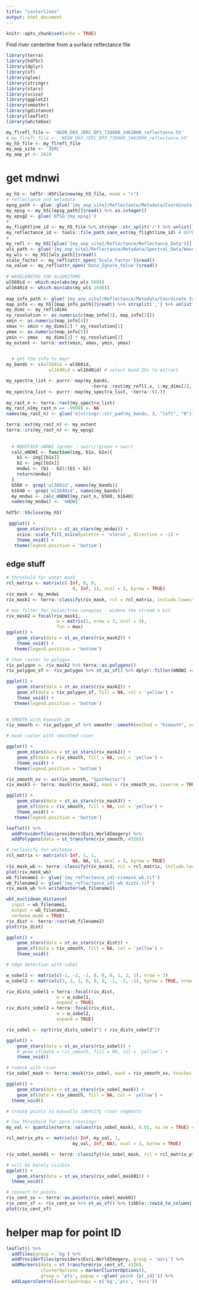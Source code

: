```yaml
---
title: "centerlines"
output: html_document
---
```


```r
knitr::opts_chunk$set(echo = TRUE)
```

Find river centerline from a surface reflectance file

```r
library(terra)
library(hdf5r)
library(dplyr)
library(sf)
library(glue)
library(stringr)
library(stars)
library(scico)
library(ggplot2)
library(smoothr)
library(gdistance)
library(leaflet)
library(whitebox)

```


```r
my_flrefl_file <- 'NEON_D03_JERC_DP3_738000_3463000_reflectance.h5'
# my_flrefl_file <- 'NEON_D03_JERC_DP3_739000_3463000_reflectance.h5'
my_h5_file <- my_flrefl_file
my_aop_site <- 'JERC'
my_aop_yr <- 2019
```

# get mdnwi

```r
my_h5 <- hdf5r::H5File$new(my_h5_file, mode = "r")
# reflectance and metadata
epsg_path <- glue::glue('{my_aop_site}/Reflectance/Metadata/Coordinate_System/EPSG Code')
my_epsg <- my_h5[[epsg_path]]$read() %>% as.integer()
my_epsg2 <- glue('EPSG:{my_epsg}')
#
my_flightline_id <- my_h5_file %>% stringr::str_split('/') %>% unlist()
my_reflectance_id <- tools::file_path_sans_ext(my_flightline_id) # DEPENDS ON FOLDER WHERE H5 FILE IS
#
my_refl <- my_h5[[glue('{my_aop_site}/Reflectance/Reflectance_Data')]]
wls_path <- glue('{my_aop_site}/Reflectance/Metadata/Spectral_Data/Wavelength')
my_wls <- my_h5[[wls_path]]$read()
scale_factor <- my_refl$attr_open('Scale_Factor')$read()
na_value <- my_refl$attr_open('Data_Ignore_Value')$read()
  
# WAVELENGTHS FOR ALGORITHMS
wl560id <- which.min(abs(my_wls-560))
wl1640id <- which.min(abs(my_wls-1640))
  
map_info_path <- glue('{my_aop_site}/Reflectance/Metadata/Coordinate_System/Map_Info')
map_info <- my_h5[[map_info_path]]$read() %>% strsplit(',') %>% unlist()
my_dims <- my_refl$dims
xy_resolution <- as.numeric(c(map_info[2], map_info[3]))
xmin <- as.numeric(map_info[4])
xmax <- xmin + my_dims[2] * xy_resolution[1]
ymax <- as.numeric(map_info[5])
ymin <- ymax - my_dims[3] * xy_resolution[2]
my_extent <- terra::ext(xmin, xmax, ymin, ymax)

  
  # get the info to map!
my_bands <- c(wl560id = wl560id,
                wl1640id = wl1640id) # select band IDs to extract

my_spectra_list <- purrr::map(my_bands,
                                ~terra::rast(my_refl[.x, 1:my_dims[2], 1:my_dims[3]]))
my_spectra_list <- purrr::map(my_spectra_list, ~terra::t(.))
  
my_rast_n <- terra::rast(my_spectra_list)
my_rast_n[my_rast_n == -9999] <- NA
names(my_rast_n) <- glue('b{stringr::str_pad(my_bands, 3, "left", "0")}_{round(my_wls[my_bands])}nm')

terra::ext(my_rast_n) <- my_extent
terra::crs(my_rast_n) <- my_epsg2
  
  
  # MODIFIED nNDWI (green - swir)/(green + swir)
  calc_mNDWI <- function(img, b1x, b2x){
    b1 <- img[[b1x]]
    b2 <- img[[b2x]]
    mndwi <- (b1 - b2)/(b1 + b2)
    return(mndwi)
  }
  b560 <- grep('wl560id', names(my_bands))
  b1640 <- grep('wl1640id', names(my_bands))
  my_mndwi <- calc_mNDWI(my_rast_n, b560, b1640)
  names(my_mndwi) <- 'mNDWI'
  
hdf5r::h5close(my_h5)
```


```r
 ggplot() +
    geom_stars(data = st_as_stars(my_mndwi)) +
    scico::scale_fill_scico(palette = 'oleron', direction = -1) +
    theme_void() +
   theme(legend.position = 'bottom')
```

## edge stuff

```r
# threshold for water mask
rcl_matrix <- matrix(c(-Inf, 0, 0, 
                         0, Inf, 1), ncol = 3, byrow = TRUE)
riv_mask <- my_mndwi
riv_mask1 <- terra::classify(riv_mask, rcl = rcl_matrix, include.lowest = FALSE)

# max filter for noise/tree canopies - widens the stream a bit
riv_mask2 = focal(riv_mask1, 
                   w = matrix(1, nrow = 3, ncol = 3), 
                   fun = max)
ggplot() +
    geom_stars(data = st_as_stars(riv_mask2)) +
    theme_void() +
   theme(legend.position = 'bottom')

# then raster to polygon
riv_polygon <- riv_mask2 %>% terra::as.polygons()
riv_polygon_sf <- riv_polygon %>% st_as_sf() %>% dplyr::filter(mNDWI == 1)

ggplot() +
    geom_stars(data = st_as_stars(riv_mask2)) +
    geom_sf(data = riv_polygon_sf, fill = NA, col = 'yellow') +
    theme_void() +
   theme(legend.position = 'bottom')
 

# SMOOTH with ksmooth 20
riv_smooth <- riv_polygon_sf %>% smoothr::smooth(method = "ksmooth", smoothness = 20)

# mask raster with smoothed river

ggplot() +
    geom_stars(data = st_as_stars(riv_mask2)) +
    geom_sf(data = riv_smooth, fill = NA, col = 'yellow') +
    theme_void() +
   theme(legend.position = 'bottom')

riv_smooth_sv <- as(riv_smooth, "SpatVector")
riv_mask3 <- terra::mask(riv_mask2, mask = riv_smooth_sv, inverse = TRUE, touches = TRUE)

ggplot() +
    geom_stars(data = st_as_stars(riv_mask3)) +
    geom_sf(data = riv_smooth, fill = NA, col = 'yellow') +
    theme_void() +
   theme(legend.position = 'bottom')

```

```r
leaflet() %>%
  addProviderTiles(providers$Esri.WorldImagery) %>%
  addPolygons(data = st_transform(riv_smooth, 4326))
```

```r
# reclassify for whitebox
rcl_matrix <- matrix(c(-Inf, 1, 1, 
                         NA, NA, 0), ncol = 3, byrow = TRUE)
riv_mask_wb <- terra::classify(riv_mask3, rcl = rcl_matrix, include.lowest = FALSE)
plot(riv_mask_wb)
wb_filename1 <- glue('{my_reflectance_id}-rivmask_wb.tif')
wb_filename2 <- glue('{my_reflectance_id}-wb_dists.tif')
riv_mask_wb %>% writeRaster(wb_filename1)

wbt_euclidean_distance(
  input = wb_filename1,
  output = wb_filename2,
  verbose_mode = TRUE)
riv_dist <- terra::rast(wb_filename2)
plot(riv_dist)
```

```r

ggplot() +
    geom_stars(data = st_as_stars(riv_dist)) +
    geom_sf(data = riv_smooth, fill = NA, col = 'yellow') +
    theme_void()

# edge detection with sobel

w_sobel1 <- matrix(c(-1, -2, -1, 0, 0, 0, 1, 2, 1), nrow = 3)
w_sobel2 <- matrix(c(1, 2, 1, 0, 0, 0, -1, -2, -1), byrow = TRUE, nrow = 3)

riv_dists_sobel1 = terra::focal(riv_dist, 
                   w = w_sobel1, 
                   expand = TRUE)
riv_dists_sobel2 = terra::focal(riv_dist, 
                   w = w_sobel2, 
                   expand = TRUE)

riv_sobel <- sqrt(riv_dists_sobel1^2 + riv_dists_sobel2^2)

ggplot() +
    geom_stars(data = st_as_stars(riv_sobel)) +
    # geom_sf(data = riv_smooth, fill = NA, col = 'yellow') +
    theme_void()

# remask with river
riv_sobel_mask <- terra::mask(riv_sobel, mask = riv_smooth_sv, touches = FALSE)

ggplot() +
    geom_stars(data = st_as_stars(riv_sobel_mask)) +
    geom_sf(data = riv_smooth, fill = NA, col = 'yellow') +
  theme_void() 

```

```r
# create points to manually identify river segments

# low threshold for zero crossings
my_val <- quantile(terra::values(riv_sobel_mask), 0.01, na.rm = TRUE) # 0.2 for area, 0.01 for points? 

rcl_matrix_pts <- matrix(c(-Inf, my_val, 1, 
                         my_val, Inf, NA), ncol = 3, byrow = TRUE)

riv_sobel_mask01 <- terra::classify(riv_sobel_mask, rcl = rcl_matrix_pts, include.lowest = FALSE)

# will be barely visible
ggplot() +
    geom_stars(data = st_as_stars(riv_sobel_mask01)) +
  theme_void() 

# convert to points
riv_cent_sv <- terra::as.points(riv_sobel_mask01)
riv_cent_sf <- riv_cent_sv %>% st_as_sf() %>% tibble::rowid_to_column('pt_id')
plot(riv_cent_sf)

```
 
# helper map for point ID

```r
leaflet() %>%
  addTiles(group = 'bg') %>%
  addProviderTiles(providers$Esri.WorldImagery, group = 'esri') %>%
  addMarkers(data = st_transform(riv_cent_sf, 4326),   
             clusterOptions = markerClusterOptions(),
             group = 'pts', popup = ~glue('point {pt_id}')) %>%
  addLayersControl(overlayGroups = c('bg','pts', 'esri'))
```


